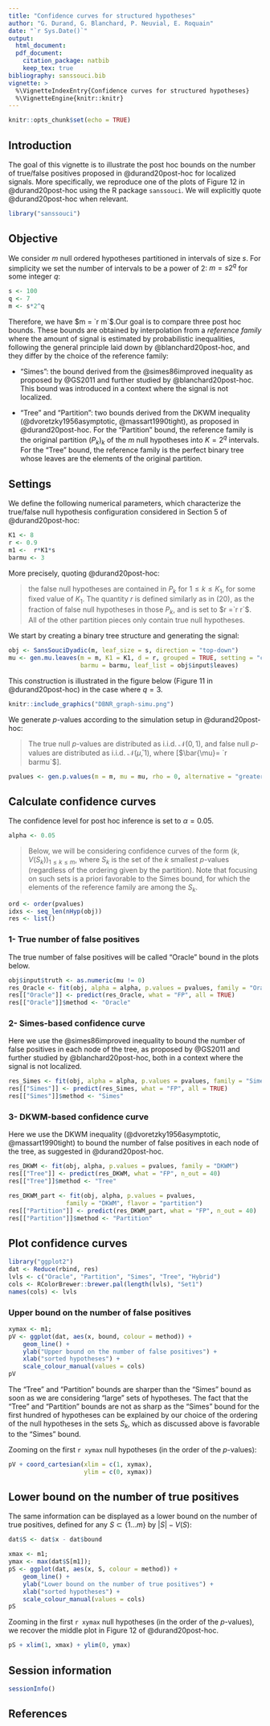 ```yaml
---
title: "Confidence curves for structured hypotheses"
author: "G. Durand, G. Blanchard, P. Neuvial, E. Roquain"
date: "`r Sys.Date()`"
output:
  html_document:
  pdf_document: 
    citation_package: natbib
    keep_tex: true
bibliography: sanssouci.bib
vignette: >
  %\VignetteIndexEntry{Confidence curves for structured hypotheses}
  %\VignetteEngine{knitr::knitr}
---
```


```r
knitr::opts_chunk$set(echo = TRUE)
```

## Introduction

The goal of this vignette is to illustrate the post hoc bounds on the number of true/false positives proposed in @durand20post-hoc for localized signals. More specifically, we reproduce one of the plots of Figure 12 in @durand20post-hoc using the R package `sanssouci`. We will explicitly quote @durand20post-hoc when relevant.

```r
library("sanssouci")
```

## Objective

We consider $m$ null ordered hypotheses partitioned in intervals of size $s$. For simplicity we set the number of intervals to be a power of 2: $m = s 2^q$ for some integer $q$:

```r
s <- 100
q <- 7
m <- s*2^q
```

Therefore, we have $m = `r m`$.Our goal is to compare three post hoc bounds. These bounds are obtained by interpolation from a *reference family* where the amount of signal is estimated by probabilistic inequalities, following the general principle laid down by @blanchard20post-hoc, and they differ by the choice of the reference family:

- "Simes": the bound derived from the @simes86improved inequality as proposed by @GS2011 and further studied by @blanchard20post-hoc. This bound was introduced in a context where the signal is not localized.

- "Tree" and "Partition": two bounds derived from the DKWM inequality (@dvoretzky1956asymptotic, @massart1990tight), as proposed in @durand20post-hoc. For the "Partition" bound, the reference family is the original partition $(P_k)_k$ of the $m$ null hypotheses into $K=2^q$ intervals. For the "Tree" bound, the reference family is the perfect binary tree whose leaves are the elements of the original partition.

## Settings

We define the following numerical parameters, which characterize the true/false null hypothesis configuration considered in Section 5 of @durand20post-hoc:

```r
K1 <- 8
r <- 0.9
m1 <-  r*K1*s
barmu <- 3
```

More precisely, quoting @durand20post-hoc:

> the false null hypotheses are contained in $P_k$ for $1 \leq k \leq K_1$, for some fixed value of $K_1$. The quantity $r$ is defined similarly as in (20), as the fraction of false null hypotheses in those $P_k$, and is set to $r =`r r`$. All of the other partition pieces only contain true null hypotheses.

We start by creating a binary tree structure and generating the signal:

```r
obj <- SansSouciDyadic(m, leaf_size = s, direction = "top-down")
mu <- gen.mu.leaves(m = m, K1 = K1, d = r, grouped = TRUE, setting = "const", 
                    barmu = barmu, leaf_list = obj$input$leaves)
```

This construction is illustrated in the figure below (Figure 11 in @durand20post-hoc) in the case where $q=3$.

```r
knitr::include_graphics("DBNR_graph-simu.png")
```

We generate $p$-values according to the simulation setup in @durand20post-hoc:

> The true null $p$-values are distributed as i.i.d. $\mathcal{N}(0,1)$, and false null $p$-values are distributed as i.i.d. $\mathcal{N}(\bar{\mu}, 1)$, where [$\bar{\mu}= `r barmu`$].

```r
pvalues <- gen.p.values(m = m, mu = mu, rho = 0, alternative = "greater")
```

## Calculate confidence curves

The confidence level for post hoc inference is set to $\alpha = 0.05$.

```r
alpha <- 0.05
```

> Below, we will be considering confidence curves of the form $(k, V(S_k))_{1 \leq k \leq m}$, where $S_k$ is the set of the $k$ smallest $p$-values (regardless of the ordering given by the partition). Note that focusing on such sets is a priori favorable to the Simes bound, for which the elements of the reference family are among the $S_k$.

```r
ord <- order(pvalues)
idxs <- seq_len(nHyp(obj))
res <- list()
```


### 1- True number of false positives

The true number of false positives will be called "Oracle" bound in the plots below.

```r
obj$input$truth <- as.numeric(mu != 0)
res_Oracle <- fit(obj, alpha = alpha, p.values = pvalues, family = "Oracle")
res[["Oracle"]] <- predict(res_Oracle, what = "FP", all = TRUE)
res[["Oracle"]]$method <- "Oracle"
```

### 2- Simes-based confidence curve

Here we use the @simes86improved inequality to bound the number of false positives in each node of the tree, as proposed by @GS2011 and further studied by @blanchard20post-hoc, both in a context where the signal is not localized. 

```r
res_Simes <- fit(obj, alpha = alpha, p.values = pvalues, family = "Simes")
res[["Simes"]] <- predict(res_Simes, what = "FP", all = TRUE)
res[["Simes"]]$method <- "Simes"
```

### 3- DKWM-based confidence curve

Here we use the DKWM inequality (@dvoretzky1956asymptotic, @massart1990tight) to bound the number of false positives in each node of the tree, as suggested in @durand20post-hoc.

```r
res_DKWM <- fit(obj, alpha, p.values = pvalues, family = "DKWM")
res[["Tree"]] <- predict(res_DKWM, what = "FP", n_out = 40)
res[["Tree"]]$method <- "Tree"
```


```r
res_DKWM_part <- fit(obj, alpha, p.values = pvalues, 
                family = "DKWM", flavor = "partition")
res[["Partition"]] <- predict(res_DKWM_part, what = "FP", n_out = 40)
res[["Partition"]]$method <- "Partition"
```

## Plot confidence curves

```r
library("ggplot2")
dat <- Reduce(rbind, res)
lvls <- c("Oracle", "Partition", "Simes", "Tree", "Hybrid")
cols <- RColorBrewer::brewer.pal(length(lvls), "Set1")
names(cols) <- lvls
```

### Upper bound on the number of false positives

```r
xymax <- m1;
pV <- ggplot(dat, aes(x, bound, colour = method)) + 
    geom_line() +
    ylab("Upper bound on the number of false positives") +
    xlab("sorted hypotheses") +
    scale_colour_manual(values = cols)
pV
```

The "Tree" and "Partition" bounds are sharper than the "Simes" bound as soon as we are considering "large" sets of hypotheses.  The fact that the "Tree" and "Partition" bounds are not as sharp as the "Simes" bound for the first hundred of hypotheses can be explained by our choice of the ordering of the null hypotheses in the sets $S_k$, which as discussed above is favorable to the "Simes" bound.

Zooming on the first `r xymax` null hypotheses (in the order of the $p$-values):

```r
pV + coord_cartesian(xlim = c(1, xymax),
                     ylim = c(0, xymax))
```

## Lower bound on the number of true positives

The same information can be displayed as a lower bound on the number of true positives, defined for any $S \subset \{1 \dots m\}$ by $|S| - V(S)$:

```r
dat$S <- dat$x - dat$bound
```

```r
xmax <- m1;
ymax <- max(dat$S[m1]);
pS <- ggplot(dat, aes(x, S, colour = method)) + 
    geom_line() +
    ylab("Lower bound on the number of true positives") +
    xlab("sorted hypotheses") +
    scale_colour_manual(values = cols)
pS
```


Zooming in the first `r xymax` null hypotheses (in the order of the $p$-values), we recover the middle plot in Figure 12 of @durand20post-hoc.

```r
pS + xlim(1, xmax) + ylim(0, ymax)
```


## Session information

```r
sessionInfo()
```

## References